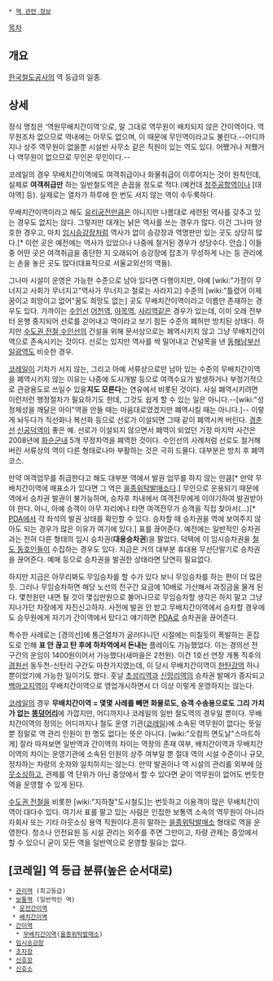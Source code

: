  * [[역 관련 정보]]

{{{+1 無配置簡易驛}}}

[[목차]]
== 개요 ==
[[코레일|한국철도공사]]의 역 등급의 일종.

== 상세 ==
정식 명칭은 ‘역원무배치간이역’으로, 말 그대로 역무원이 배치되지 않은 간이역이다. 역무원조차 없으므로 역내에는 아무도 없으며, 이 때문에 무인역이라고도 불린다.--어디까지나 상주 역무원이 없을뿐 시설반 사무소 같은 직원이 있는 역도 있다. 어쨌거나 저쨌거나 역무원이 없으므로 무인은 무인이다.--

코레일의 경우 무배치간이역에도 여객취급이나 화물취급이 이루어지는 것이 원칙인데, 실제로 '''여객취급만''' 하는 일반철도역은 손꼽을 정도로 적다.(예컨대 [[청주공항역]]이나 [대야역] 등). 실제로는 열차가 하루에 한 번도 서지 않는 역이 수두룩하다. 

무배치간이역이라고 해도 [[유리궁전]]만큼은 아니지만 나름대로 세련된 역사를 갖추고 있는 경우도 없지는 않다. 그렇지만 대개는 낡은 역사를 쓰는 경우가 많다. 이건 그나마 양호한 경우고, 마치 [[임시승강장]]처럼 역사가 없이 승강장과 역명판만 있는 곳도 상당히 많다.[* 이런 곳은 예전에는 역사가 있었으나 나중에 철거된 경우가 상당수다. 안습.] 이들 중 어떤 곳은 여객취급을 중단한 지 오래되어 승강장에 잡초가 무성하게 나는 등 관리에는 손을 놓은 곳도 많다(대표적으로 서울교외선의 역들).

그나마 시설이 운영은 가능한 수준으로 남아 있다면 다행이지만, 아예 [wiki:"가정이 무너지고 사회가 무너지고"역사가 무너지고 철로는 사라지고] 수준의 [wiki:"틀렸어 이제 꿈이고 희망이고 없어"꿈도 희망도 없는] 곳도 무배치간이역이라고 이름만 존재하는 경우도 있다. 가까이는 [[수인선]] [[어천역]], [[야목역]], [[사리역]]같은 경우가 있는데, 이미 오래 전부터 운행 중지되어 선로를 걷어내고 역이라고 보기 힘든 수준의 폐허만 방치된 상태다. 하지만 [[수도권 전철 수인선]]의 건설을 위해 문서상으로는 폐역시키지 않고 그냥 무배치간이역으로 존속시키는 것이다. 선로는 있지만 역사를 싹 밀어내고 건널목을 낸 [[동해남부선]] [[일광역]]도 비슷한 경우.

[[코레일]]이 기차가 서지 않는, 그리고 아예 서류상으로만 남아 있는 수준의 무배치간이역을 폐역시키지 않는 이유는 나중에 도시개발 등으로 여객수요가 발생하거나 부정기적으로 관광용도로 쓰일수 있을'''지도 모른다'''는 연유에서 비롯된 것이다. 사실 폐역시키려면 이런저런 행정절차가 필요하기도 한데, 그것도 쉽게 할 수 있는 일은 아니다.--[wiki:"성 정체성을 깨달은 아이"역을 만들 때는 마음대로였겠지만 폐역시킬 때는 아니다.]-- 이렇게 놔두다가 직선화나 복선화 등으로 선로가 이설되면 그때 같이 폐역시켜 버린다. [[경춘선]] [[신공덕역]]이 좋은 예. 선로가 이설되지 않으면서 폐역이 되었던 가장 마지막 사건은 2008년에 [[화순군]]내 5개 무정차역을 폐역한 것이다. 수인선의 사례처럼 선로도 철거해버린 서류상의 역이 다른 형태로나마 부활하는 것은 극히 드물다. 대부분은 방치 후 폐역 코스.

만약 여객업무를 취급한다고 해도 대부분 역에서 발권 업무를 하지 않는 만큼[* 만약 무배치간이역에 매표소가 있다면 그 역은 [[을종위탁발매소]]다.] 무인으로 운용되기 때문에 역에서 승차권 발권이 불가능하며, 승차후 차내에서 여객전무에게 이야기하여 발권받아야 한다. 아니, 아예 승객이 아무 자리에나 타면 여객전무가 승객을 직접 찾아서(...)[* [[PDA]]에서 각 좌석의 발권 상태를 확인할 수 있다. 승차할 때 승차권을 역에 보여주지 않아도 되는 경우가 많은 이유가 여기에 있다.] 표를 끊어준다. 예전에는 일반적인 승차권과는 전혀 다른 형태의 임시 승차권('''대용승차권''')을 팔았다. 덕택에 이 임시승차권을 [[철도 동호인]]들이 수집하는 경우도 있다. 지금은 거의 대부분 휴대용 무선단말기로 승차권을 끊어준다. 예매 등으로 승차권을 발권한 상태라면 당연히 필요없다.

하지만 지금은 아무리봐도 무임승차를 할 수가 있다 보니 무임승차를 하는 편이 더 많은 듯. 그러나 무임승차하면 해당 노선의 전구간 요금에 10배로 가산해서 과징금을 물게 된다. 몇천원만 내면 될 것이 몇십만원으로 불어나므로 무임승차할 생각은 하지 말고 그냥 지나가던 차장에게 자진신고하자. 사전에 발권 안 받고 무배치간이역에서 승차할 경우에도 승무원에게 자기가 간이역에서 탔다고 얘기하면 [[PDA]]로 승차권을 끊어준다.

특수한 사례로는 [경의선]에 통근열차가 굴러다니던 시절에는 미칠듯이 폭발하는 혼잡도로 인해 '''표 안 끊고 탄 후에 하차역에서 돈내는''' 플레이도 가능했었다. 이는 경의선 전 구간의 운임이 1400원이어서 가능했다(새마을은 2천원). 이건 1호선 연장 개통 직후의 [[경원선]] 동두천-신탄리 구간도 마찬가지였는데, 이 당시 무배치간이역이 [[한탄강역]] 하나 뿐이었기에 가능한 일이기도 했다. 훗날 [[초성리역]]과 [[신망리역]]의 승차권 발매가 중지되고 [[백마고지역]]이 무배치간이역으로 영업개시하면서 더 이상 이렇게 운영하지는 않는다.

[[코레일]]의 경우 '''무배치간이역 = 몇몇 사례를 빼면 화물로도, 승객 수송용으로도 그리 가치가 없는 [[똥덩어리]]'''에 가깝지만, 어디까지나 코레일의 일반 철도역의 경우일 뿐이다. 무배치간이역의 정의는 어디까지나 철도 운영 기관([[코레일]])에 소속된 역무원이 없다는 뜻일 뿐 정말로 역 관리 인원이 한 명도 없다는 뜻은 아니다. [wiki:"오컴의 면도날"스마트하게] 잘라 따져보면 일반역과 간이역의 차이는 역장의 존재 여부, 배치간이역과 무배치간이역의 차이는 운영기관에 소속된 인원의 상주 여부일 뿐 절대 역의 시설 수준이나 규모, 정차하는 차량의 숫자와 일치하지는 않는다. 만약 발권이나 역 시설의 관리를 외부에 [[아웃소싱]]하고, 관제를 역 단위가 아닌 중앙에서 할 수 있다면 굳이 역무원이 없어도 번듯한 역을 운영할 수 있게 된다.

[[수도권 전철]]을 비롯한 [wiki:"지하철"도시철도]는 번듯하고 이용객이 많은 무배치간이역이 대다수 있다. 여기서 표를 팔고 있는 사람은 인접한 보통역 소속의 역무원이 아니라 자회사 또는 기타 아웃소싱 용역 직원이다.흔히 말하는 [[을종위탁발매소]] 형태로 역을 운영한다. 청소나 안전요원 등 시설 관리는 외주를 주면 그만이고, 차량 관제는 중앙에서 할 수 있으니 굳이 모든 역을 일반역으로 운영할 필요는 없다.  

== [코레일] 역 등급 분류(높은 순서대로) ==
 * [[관리역]] (최고등급)
 * [[보통역]] (일반적인 역)
  * [[운전간이역]] 
  * [[배치간이역]] 
 * [[간이역]]
   * [[무배치간이역]]([[을종위탁발매소]])
 * [[임시승강장]] 
 * [[조차장]] 
 * [[신호장]] 
 * [[신호소]] 
